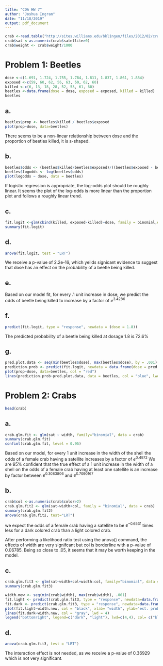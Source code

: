 ```yaml
---
title: "CDA HW 7"
author: "Joshua Ingram"
date: "11/18/2019"
output: pdf_document
---
```


```r
crab <-read.table("http://sites.williams.edu/bklingen/files/2012/02/crab.txt",header = TRUE)
crab$sat <-as.numeric(crab$satellite>0)
crab$weight <- crab$weight/1000
```

# Problem 1: Beetles
```r
dose <-c(1.691, 1.724, 1.755, 1.784, 1.811, 1.837, 1.861, 1.884)
exposed <-c(59, 60, 62, 56, 63, 59, 62, 60)
killed <-c(6, 13, 18, 28, 52, 53, 61, 60)
beetles <-data.frame(dose = dose, exposed = exposed, killed = killed)
beetles
```

## a.
```r
beetles$prop <- beetles$killed / beetles$exposed
plot(prop~dose, data=beetles)
```
There seems to be a non-linear relationship between dose and the proportion of beetles killed, it is s-shaped.

## b.
```r
beetles$odds <- (beetles$killed/beetles$exposed)/((beetles$exposed - beetles$killed) / beetles$exposed)
beetles$logodds <- log(beetles$odds)
plot(logodds ~ dose, data = beetles)
```
If logistic regression is appropriate, the log-odds plot should be roughly linear. It seems the plot of the log-odds is more linear than the proportion plot and follows a roughly linear trend.

## c.
```r
fit.logit <-glm(cbind(killed, exposed-killed)~dose, family = binomial,data = beetles)
summary(fit.logit)
```

## d.
```r
anova(fit.logit, test = "LRT")
```
We receive a p-value of 2.2e-16, which yeilds signicant evidence to suggest that dose has an effect on the probability of a beetle being killed.

## e.
Based on our model fit, for every .1 unit increase in dose, we predict the odds of beetle being killed to increase by a factor of $e^{3.4286}$

## f.
```r
predict(fit.logit, type = "response", newdata = (dose = 1.8))
```
The predicted probability of a beetle being killed at dosage 1.8 is 72.6%

## g.
```r
pred.plot.data <- seq(min(beetles$dose), max(beetles$dose), by = .001)
prediction.prob <- predict(fit.logit, newdata = data.frame(dose = pred.plot.data), type = "response")
plot(prop~dose, data=beetles, col = "red")
lines(prediction.prob~pred.plot.data, data = beetles, col = "blue", lwd = 2)
```


# Problem 2: Crabs
```r
head(crab)
```

## a.
```r
crab.glm.fit <- glm(sat ~ width, family="binomial", data = crab)
summary(crab.glm.fit)
confint(crab.glm.fit, level = 0.95)
```
Based on our model, for every 1 unit increase in the width of the shell the odds of a female crab having a satellite increases by a factor of $e^{0.4972}$
We are 95% confident that the true effect of a 1 unit increase in the width of a shell on the odds of a female crab having at least one satellite is an increase by factor between $e^{0.3083806}$ and $e^{0.7090167}$

## b.
```r
crab$col <-as.numeric(crab$color>2)
crab.glm.fit2 <- glm(sat~width+col, family = "binomial", data = crab)
summary(crab.glm.fit2)
anova(crab.glm.fit2, test="LRT")
```
we expect the odds of a female crab having a satellite to be $e^{-0.6531}$ times less for a dark colored crab than a light colored crab.

After performing a likelihood ratio test using the anova() command, the effects of width are very signifcant but col is borderline with a p-value of 0.06785. Being so close to .05, it seems that it may be worth keeping in the model.

## c.
```r
crab.glm.fit3 <- glm(sat~width+col+width:col, family="binomial", data = crab)
summary(crab.glm.fit3)

width.new <- seq(min(crab$width), max(crab$width), .001)
fit.light <- predict(crab.glm.fit3, type = "response", newdata=data.frame(width = width.new, col = 0))
fit.dark <- predict(crab.glm.fit3, type = "response", newdata=data.frame(width=width.new, col = 1))
plot(fit.light~width.new, col = "black", xlab= "width", ylab="est. prob. of satellite", ylim=c(0,1), type="l", lwd=4)
lines(fit.dark~width.new, col = "gray", lwd = 4)
legend("bottomright", legend=c("dark", "light"), lwd=c(4,4), col= c("black", "gray"))
```


## d.
```r
anova(crab.glm.fit3, test = "LRT")
```
The interaction effect is not needed, as we receive a p-value of 0.36929 which is not very significant.